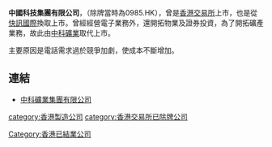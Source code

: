 '''中國科技集團有限公司'''，（除牌當時為0985.HK），曾是[[香港交易所|香港交易所]]上市，也是從[[快訊國際|快訊國際]]換取上市。曾經經營電子業務外，還開拓物業及證券投資，為了開拓礦產業務，故此由[[中科礦業|中科礦業]]取代上市。

主要原因是電話需求過於競爭加劇，使成本不斷增加。

==連結==
*[http://webb-site.com/dbpub/orgdata.asp?code=985 中科礦業集團有限公司] {{Wayback|url=http://webb-site.com/dbpub/orgdata.asp?code=985 |date=20200706154633 }}

[[category:香港製造公司|category:香港製造公司]]
[[Category:香港已結業公司|Category:香港已結業公司]]
[[category:香港交易所已除牌公司|category:香港交易所已除牌公司]]
